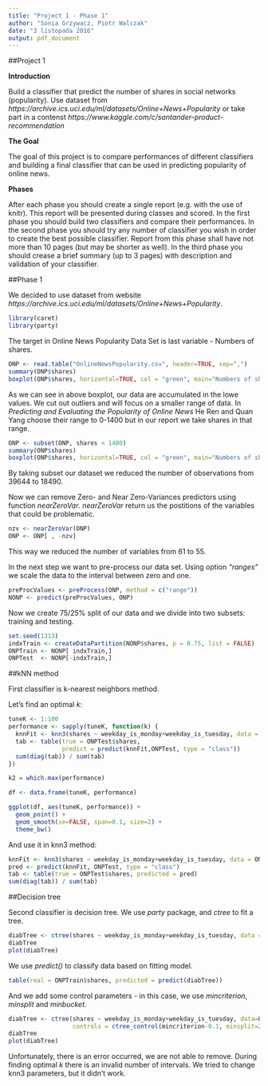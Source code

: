 ---
title: "Project 1 - Phase 1"
author: "Sonia Grzywacz, Piotr Walczak"
date: "3 listopada 2016"
output: pdf_document
---

##Project 1

**Introduction**

Build a classifier that predict the number of shares in social networks (popularity).
Use dataset from _https://archive.ics.uci.edu/ml/datasets/Online+News+Popularity_
or take part in a contenst
_https://www.kaggle.com/c/santander-product-recommendation_

**The Goal**

The goal of this project is to compare performances of different classifiers and building a final classifier that can be used in predicting popularity of online news.

**Phases**

After each phase you should create a single report (e.g. with the use of knitr). This report will be presented during classes and scored.
In the first phase you should build two classifiers and compare their performances.
In the second phase you should try any number of classifier you wish in order to create the best possible classifier. Report from this phase shall have not more than 10 pages (but may be shorter as well).
In the third phase you should crease a brief summary (up to 3 pages) with description and validation of your classifier.

##Phase 1

We decided to use dataset from website _https://archive.ics.uci.edu/ml/datasets/Online+News+Popularity_.

```{r, message=FALSE}
library(caret)
library(party)
```

The target in Online News Popularity Data Set is last variable - Numbers of shares.

```{r, message=FALSE, fig.align='center'}
ONP <- read.table("OnlineNewsPopularity.csv", header=TRUE, sep=",")
summary(ONP$shares)
boxplot(ONP$shares, horizontal=TRUE, col = "green", main="Numbers of shares in Online News Popularity")
```

As we can see in above boxplot, our data are accumulated in the lowe values. We cut out outliers and will focus on a smaller range of data. In _Predicting and Evaluating the Popularity of Online News_ He Ren and Quan Yang choose their range to 0-1400 but in our report we take shares in that range.

```{r, message=FALSE, fig.align='center'}
ONP <- subset(ONP, shares < 1400)
summary(ONP$shares)
boxplot(ONP$shares, horizontal=TRUE, col = "green", main="Numbers of shares in modified dataset")
```

By taking subset our dataset we reduced the number of observations from 39644 to 18490.

Now we can remove Zero- and Near Zero-Variances predictors using function _nearZeroVar_. _nearZeroVar_ return us the postitions of the variables that could be problematic.

```{r, message=FALSE, fig.align='center'}
nzv <- nearZeroVar(ONP)
ONP <- ONP[ , -nzv]
```

This way we reduced the number of variables from 61 to 55.

In the next step we want to pre-process our data set. Using option _"ranges"_ we scale the data to the interval between zero and one.

```{r, message=FALSE, fig.align='center'}
preProcValues <- preProcess(ONP, method = c("range"))
NONP <- predict(preProcValues, ONP)
```

Now we create 75/25% split of our data and we divide into two subsets: training and testing.

```{r, message=FALSE, fig.align='center'}
set.seed(1313)
indxTrain <- createDataPartition(NONP$shares, p = 0.75, list = FALSE)
ONPTrain <- NONP[ indxTrain,]
ONPTest  <- NONP[-indxTrain,]
```

##kNN method

First classifier is k-nearest neighbors method. 

Let's find an optimal _k_:

```{r, message=FALSE, fig.align='center'}
tuneK <- 1:100
performance <- sapply(tuneK, function(k) {
  knnFit <- knn3(shares ~ weekday_is_monday+weekday_is_tuesday, data = ONPTrain, k=k)
  tab <- table(true = ONPTest$shares,
               predict = predict(knnFit,ONPTest, type = "class"))
  sum(diag(tab)) / sum(tab)
})

k2 = which.max(performance)

df <- data.frame(tuneK, performance)

ggplot(df, aes(tuneK, performance)) +
  geom_point() +
  geom_smooth(se=FALSE, span=0.1, size=2) +
  theme_bw()
```

And use it in knn3 method:

```{r, message=FALSE, fig.align='center'}
knnFit <- knn3(shares ~ weekday_is_monday+weekday_is_tuesday, data = ONPTrain, k=k2)
pred <- predict(knnFit, ONPTest, type = "class")
tab <- table(true = ONPTest$shares, predicted = pred)
sum(diag(tab)) / sum(tab)
```

##Decision tree

Second classifier is decision tree. We use _party_ package, and _ctree_ to fit a tree. 

```{r, message=FALSE, fig.align='center'}
diabTree <- ctree(shares ~ weekday_is_monday+weekday_is_tuesday, data = ONPTrain)
diabTree
plot(diabTree)
```

We use _predict()_ to classify data based on fitting model.

```{r, message=FALSE, fig.align='center'}
table(real = ONPTrain$shares, predicted = predict(diabTree))
```

And we add some control parameters - in this case, we use _mincriterion_, _minsplit_ and _minbucket_.

```{r, message=FALSE, fig.align='center'}
diabTree <- ctree(shares ~ weekday_is_monday+weekday_is_tuesday, data=ONPTrain,
                  controls = ctree_control(mincriterion-0.1, minsplit=25, minbucket=25))
diabTree
plot(diabTree)
```

Unfortunately, there is an error occurred, we are not able to remove. During finding optimal _k_ there is an invalid number of intervals. We tried to change knn3 parameters, but it didn't work. 